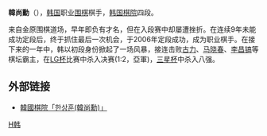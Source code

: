 {{TA
|T=zh-hans:韩尚勋;zh-hant:韓尚勳;
|1=zh-hans:韩尚勋;zh-hant:韓尚勳;
}}
{{koreanname
|title=韓尚勳
|logoimage=
|image=
|hangul=한상훈
|hanja=韓尙勳
|rr=Han Sang Hoon
|mr=
|text=
}}

'''韓尚勳'''（{{bd|1988年|5月16日|catIdx=H韩}}），[[韩国|韩国]]职业[[围棋|围棋]]棋手，[[韩国棋院|韩国棋院]]四段。

来自金原围棋道场，早年即负有才名，但在入段赛中却屡遭挫折。在连续9年未能成功定段后，终于抓住最后一次机会，于2006年定段成功，成为职业棋手。在接下来的一年中，韩以初段身份掀起了一场风暴，接连击败[[古力|古力]]、[[马晓春|马晓春]]、[[李昌镐|李昌镐]]等棋坛霸主，在[[LG杯|LG杯]]比赛中杀入决赛(1:2，亞軍)，[[三星杯|三星杯]]中杀入八强。

==外部链接==
*[http://www.baduk.or.kr/record/player/10000467 韓國棋院「한상훈(韓尚勳)」] {{Wayback|url=http://www.baduk.or.kr/record/player/10000467 |date=20201101004915 }}

[[Category:韩国围棋棋手|H韩]]